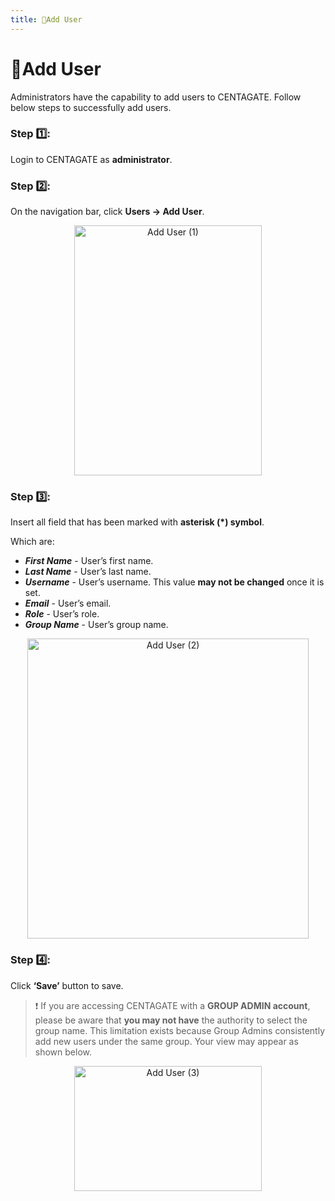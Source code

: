 ```yaml
---
title: 👤Add User
---
```


# 👤Add User

Administrators have the capability to add users to CENTAGATE. Follow below steps to successfully add users.

### Step 1️⃣: 
Login to CENTAGATE as **administrator**.

### Step 2️⃣: 
On the navigation bar, click **Users → Add User**.

&#x20;    
<p align="center">
  <img 
    src="https://raw.githubusercontent.com/signingclouddev/CentagateDocs/main/image/1.5 Hanbook/user_1.gif" 
    width="300" 
    height="400" 
    alt="Add User (1)"
  />
</p>


### Step 3️⃣: 
Insert all field that has been marked with **asterisk (*) symbol**. 

Which are: 

- ***First Name*** - User’s first name.
- ***Last Name*** - User’s last name.
- ***Username*** - User’s username. This value **may not be changed** once it is set.
- ***Email*** - User’s email.
- ***Role*** - User’s role.
- ***Group Name*** - User’s group name.

&#x20;    
<p align="center">
  <img 
    src="https://raw.githubusercontent.com/signingclouddev/CentagateDocs/main/image/1.5 Hanbook/user_2.png" 
    width="450" 
    height="480" 
    alt="Add User (2)"
  />
</p>

### Step 4️⃣: 
Click **‘Save’** button to save.

>❗ If you are accessing CENTAGATE with a **GROUP ADMIN account**, please be aware that **you may not have** the authority to select the group name. This limitation exists because Group Admins consistently add new users under the same group. Your view may appear as shown below.
&#x20;    
<p align="center">
  <img 
    src="https://raw.githubusercontent.com/signingclouddev/CentagateDocs/main/image/1.5 Hanbook/user_3.png" 
    width="300" 
    height="200" 
    alt="Add User (3)"
  />
</p>
